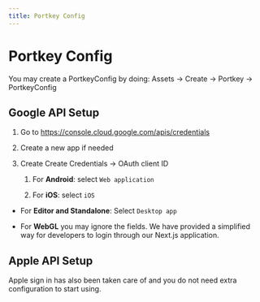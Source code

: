 ```yaml
---
title: Portkey Config
---
```


# Portkey Config

You may create a PortkeyConfig by doing: Assets -> Create -> Portkey -> PortkeyConfig



## Google API Setup

1.  Go to <https://console.cloud.google.com/apis/credentials>

1.  Create a new app if needed

1.  Create Create Credentials -> OAuth client ID

    1.  For **Android**: select `Web application`

    1.  For **iOS**: select `iOS`


-   For **Editor and Standalone**: Select `Desktop app`


-   For **WebGL** you may ignore the fields. We have provided a simplified way for developers to login through our Next.js application.

## Apple API Setup

Apple sign in has also been taken care of and you do not need extra configuration to start using.
